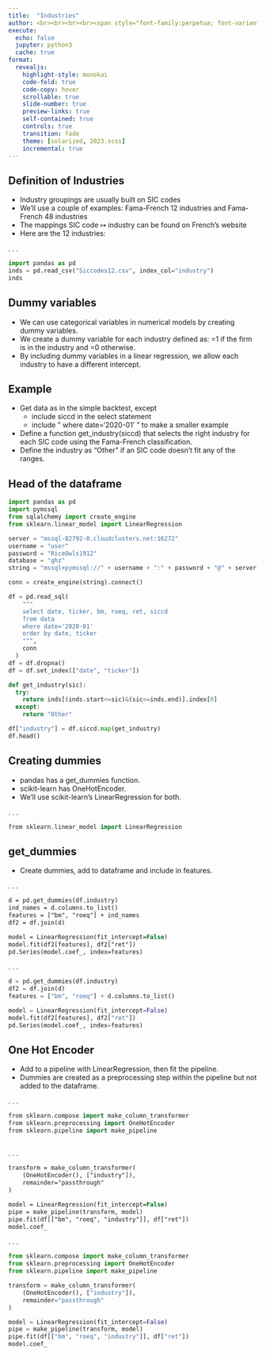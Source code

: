 ```yaml
---
title:  "Industries"
author: <br><br><br><br><span style="font-family:perpetua; font-variant:small-caps; color:#606060;">Kerry Back</span><br><br><img src="RiceBusiness-transparent-logo-sm.png"  height=80>
execute:
  echo: false
  jupyter: python3
  cache: true
format: 
  revealjs:
    highlight-style: monokai
    code-fold: true
    code-copy: hover
    scrollable: true
    slide-number: true
    preview-links: true
    self-contained: true
    controls: true
    transition: fade
    theme: [solarized, 2023.scss]
    incremental: true
---
```


## Definition of Industries

- Industry groupings are usually built on SIC codes
- We'll use a couple of examples: Fama-French 12 industries and Fama-French 48 industries
- The mappings SIC code $\mapsto$ industry can be found on French's website
- Here are the 12 industries:

. . .

```python
import pandas as pd
inds = pd.read_csv("Siccodes12.csv", index_col="industry")
inds
```

## Dummy variables

- We can use categorical variables in numerical models by creating dummy variables.
- We create a dummy variable for each industry defined as: =1 if the firm is in the industry and =0 otherwise.
- By including dummy variables in a linear regression, we allow each industry to have a different intercept.

## Example

- Get data as in the simple backtest, except
  - include siccd in the select statement 
  - include " where date='2020-01' " to make a smaller example
- Define a function get_industry(siccd) that selects the right industry for each SIC code using the Fama-French classification.
- Define the industry as "Other" if an SIC code doesn't fit any of the ranges.

## Head of the dataframe

```python
import pandas as pd
import pymssql
from sqlalchemy import create_engine
from sklearn.linear_model import LinearRegression

server = "mssql-82792-0.cloudclusters.net:16272"
username = "user"
password = "RiceOwls1912" 
database = "ghz"
string = "mssql+pymssql://" + username + ":" + password + "@" + server + "/" + database

conn = create_engine(string).connect()

df = pd.read_sql(
    """
    select date, ticker, bm, roeq, ret, siccd
    from data
    where date='2020-01'
    order by date, ticker
    """,
    conn
  )
df = df.dropna()
df = df.set_index(["date", "ticker"])

def get_industry(sic):
  try:
    return inds[(inds.start<=sic)&(sic<=inds.end)].index[0]
  except:
    return "Other"

df["industry"] = df.siccd.map(get_industry)
df.head()
```

## Creating dummies

- pandas has a get_dummies function.
- scikit-learn has OneHotEncoder.
- We'll use scikit-learn's LinearRegression for both.

. . .

```.p
from sklearn.linear_model import LinearRegression
```

## get_dummies

- Create dummies, add to dataframe and include in features.

. . .

```.p
d = pd.get_dummies(df.industry)
ind_names = d.columns.to_list()
features = ["bm", "roeq"] + ind_names
df2 = df.join(d)

model = LinearRegression(fit_intercept=False)
model.fit(df2[features], df2["ret"])
pd.Series(model.coef_, index=features)
```

. . .

```python
d = pd.get_dummies(df.industry)
df2 = df.join(d)
features = ["bm", "roeq"] + d.columns.to_list()

model = LinearRegression(fit_intercept=False)
model.fit(df2[features], df2["ret"])
pd.Series(model.coef_, index=features)
```

## One Hot Encoder

- Add to a pipeline with LinearRegression, then fit the pipeline.
- Dummies are created as a preprocessing step within the pipeline but not added to the dataframe.

. . .

```.p
from sklearn.compose import make_column_transformer
from sklearn.preprocessing import OneHotEncoder
from sklearn.pipeline import make_pipeline
```

##

. . .

```.p
transform = make_column_transformer(
    (OneHotEncoder(), ["industry"]),
    remainder="passthrough"
)

model = LinearRegression(fit_intercept=False)
pipe = make_pipeline(transform, model)
pipe.fit(df[["bm", "roeq", "industry"]], df["ret"])
model.coef_
```

. . .

```python
from sklearn.compose import make_column_transformer
from sklearn.preprocessing import OneHotEncoder
from sklearn.pipeline import make_pipeline

transform = make_column_transformer(
    (OneHotEncoder(), ["industry"]),
    remainder="passthrough"
)

model = LinearRegression(fit_intercept=False)
pipe = make_pipeline(transform, model)
pipe.fit(df[["bm", "roeq", "industry"]], df["ret"])
model.coef_
```
